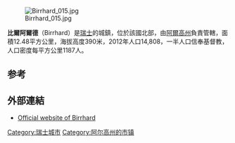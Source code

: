 [[Image:Birrhard_015.jpg|right]]

'''比爾阿爾德'''（Birrhard）是[[瑞士|瑞士]]的城鎮，位於該國北部，由[[阿爾高州|阿爾高州]]負責管轄，面積12.48平方公里，海拔高度390米，2012年人口14,808，一半人口信奉基督教，人口密度每平方公里1187人。

== 参考 ==
{{reflist}}

==外部連結==
* [https://web.archive.org/web/20171111142643/http://www.birrhard.ch/ Official website of Birrhard]

{{Switzerland-geo-stub}}
{{DEFAULTSORT:Birrhard}}
[[Category:瑞士城市|Category:瑞士城市]]
[[Category:阿尔高州的市镇|Category:阿尔高州的市镇]]